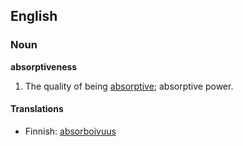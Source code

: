 ==English==

===Noun===
'''absorptiveness'''

#The quality of being [[absorptive]]; absorptive power.

====Translations====
*Finnish: [[absorboivuus]]